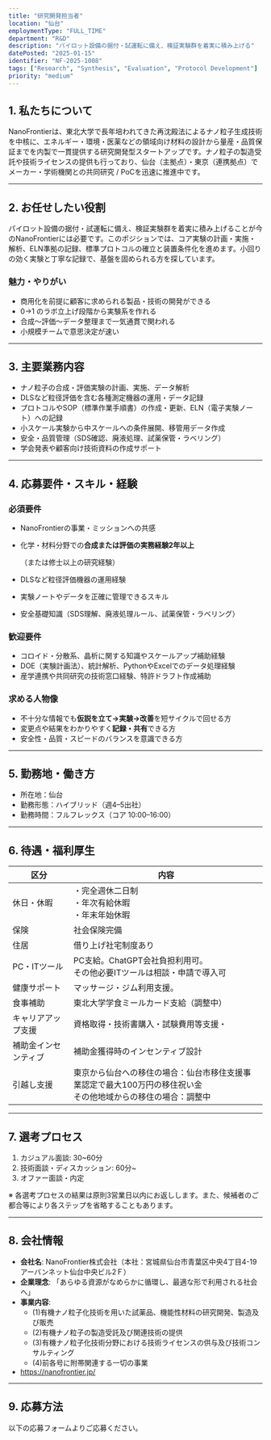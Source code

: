 ```yaml
---
title: "研究開発担当者"
location: "仙台"
employmentType: "FULL_TIME"
department: "R&D"
description: "パイロット設備の据付・試運転に備え、検証実験群を着実に積み上げる"
datePosted: "2025-01-15"
identifier: "NF-2025-1008"
tags: ["Research", "Synthesis", "Evaluation", "Protocol Development"]
priority: "medium"
---
```


## 1. 私たちについて

NanoFrontierは、東北大学で長年培われてきた再沈殿法によるナノ粒子生成技術を中核に、エネルギー・環境・医薬などの領域向け材料の設計から量産・品質保証までを内製で一貫提供する研究開発型スタートアップです。ナノ粒子の製造受託や技術ライセンスの提供も行っており、仙台（主拠点）・東京（連携拠点）でメーカー・学術機関との共同研究 / PoCを迅速に推進中です。

---

## 2. **お任せしたい役割**

パイロット設備の据付・試運転に備え、検証実験群を着実に積み上げることが今のNanoFrontierには必要です。このポジションでは、コア実験の計画・実施・解析、ELN準拠の記録、標準プロトコルの確立と装置条件化を進めます。小回りの効く実験と丁寧な記録で、基盤を固められる方を探しています。

### 魅力・やりがい

- 商用化を前提に顧客に求められる製品・技術の開発ができる
- 0→1 のラボ立上げ段階から実験系を作れる
- 合成〜評価〜データ整理まで一気通貫で関われる
- 小規模チームで意思決定が速い

---

## 3. 主要業務内容

- ナノ粒子の合成・評価実験の計画、実施、データ解析
- DLSなど粒径評価を含む各種測定機器の運用・データ記録
- プロトコルやSOP（標準作業手順書）の作成・更新、ELN（電子実験ノート）への記録
- 小スケール実験から中スケールへの条件展開、移管用データ作成
- 安全・品質管理（SDS確認、廃液処理、試薬保管・ラベリング）
- 学会発表や顧客向け技術資料の作成サポート

---

## 4. 応募要件・スキル・経験

### 必須要件

- NanoFrontierの事業・ミッションへの共感
- 化学・材料分野での**合成または評価の実務経験2年以上**
    
    （または修士以上の研究経験）
    
- DLSなど粒径評価機器の運用経験
- 実験ノートやデータを正確に管理できるスキル
- 安全基礎知識（SDS理解、廃液処理ルール、試薬保管・ラベリング）

### 歓迎要件

- コロイド・分散系、晶析に関する知識やスケールアップ補助経験
- DOE（実験計画法）、統計解析、PythonやExcelでのデータ処理経験
- 産学連携や共同研究の技術窓口経験、特許ドラフト作成補助

### 求める人物像

- 不十分な情報でも**仮説を立て→実験→改善**を短サイクルで回せる方
- 変更点や結果をわかりやすく**記録・共有**できる方
- 安全性・品質・スピードのバランスを意識できる方

---

## 5. 勤務地・働き方

- 所在地：仙台
- 勤務形態：ハイブリッド（週4–5出社）
- 勤務時間：フルフレックス（コア 10:00–16:00）

---

## 6. 待遇・福利厚生

| 区分 | 内容 |
| --- | --- |
| 休日・休暇 | ・完全週休二日制<br/>・年次有給休暇<br/>・年末年始休暇 |
| 保険 | 社会保険完備 |
| 住居 | 借り上げ社宅制度あり |
| PC・ITツール | PC支給。ChatGPT会社負担利用可。<br/>その他必要ITツールは相談・申請で導入可 |
| 健康サポート | マッサージ・ジム利用支援。 |
| 食事補助 | 東北大学学食ミールカード支給（調整中） |
| キャリアアップ支援 | 資格取得・技術書購入・試験費用等支援・ |
| 補助金インセンティブ | 補助金獲得時のインセンティブ設計 |
| 引越し支援 | 東京から仙台への移住の場合：仙台市移住支援事業認定で最大100万円の移住祝い金<br/>その他地域からの移住の場合：調整中 |

---

## 7. 選考プロセス

1. カジュアル面談: 30~60分
2. 技術面談・ディスカッション: 60分~
3. オファー面談・内定

※ 各選考プロセスの結果は原則3営業日以内にお返しします。また、候補者のご都合等により各ステップを省略することもあります。

---

## 8. 会社情報

- **会社名**: NanoFrontier株式会社（本社：宮城県仙台市青葉区中央4丁目4-19アーバンネット仙台中央ビル2Ｆ）
- **企業理念**: 「あらゆる資源がなめらかに循環し、最適な形で利用される社会へ」
- **事業内容**: 
  - (1)有機ナノ粒子化技術を用いた試薬品、機能性材料の研究開発、製造及び販売
  - (2)有機ナノ粒子の製造受託及び関連技術の提供
  - (3)有機ナノ粒子化技術分野における技術ライセンスの供与及び技術コンサルティング
  - (4)前各号に附帯関連する一切の事業
- https://nanofrontier.jp/

---

## 9. 応募方法

以下の応募フォームよりご応募ください。


